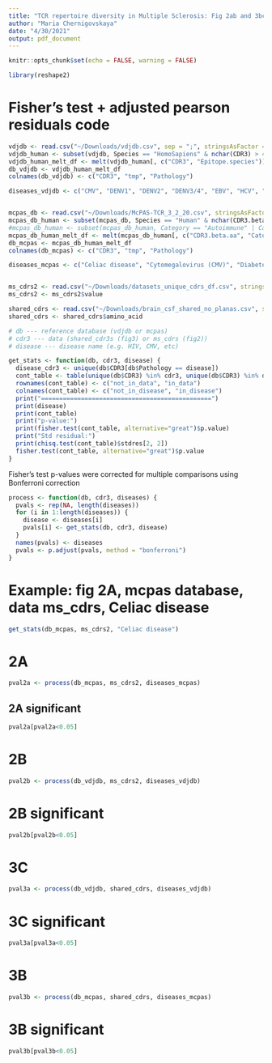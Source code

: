 ```yaml
---
title: "TCR repertoire diversity in Multiple Sclerosis: Fig 2ab and 3bc"
author: "Maria Chernigovskaya"
date: "4/30/2021"
output: pdf_document
---
```


```r
knitr::opts_chunk$set(echo = FALSE, warning = FALSE)
```

```r
library(reshape2)
```



# Fisher's test + adjusted pearson residuals code

```r

vdjdb <- read.csv("~/Downloads/vdjdb.csv", sep = ";", stringsAsFactor = FALSE)
vdjdb_human <- subset(vdjdb, Species == "HomoSapiens" & nchar(CDR3) > 4)
vdjdb_human_melt_df <- melt(vdjdb_human[, c("CDR3", "Epitope.species")], id = "CDR3")
db_vdjdb <- vdjdb_human_melt_df
colnames(db_vdjdb) <- c("CDR3", "tmp", "Pathology") 

diseases_vdjdb <- c("CMV", "DENV1", "DENV2", "DENV3/4", "EBV", "HCV", "HIV-1", "HomoSapiens", "InfluenzaA", "YellowFeverVirus")  


mcpas_db <- read.csv("~/Downloads/McPAS-TCR_3_2_20.csv", stringsAsFactor = FALSE, sep = ";") 
mcpas_db_human <- subset(mcpas_db, Species == "Human" & nchar(CDR3.beta.aa) > 4)
#mcpas_db_human <- subset(mcpas_db_human, Category == "Autoimmune" | Category == "Pathogens")
mcpas_db_human_melt_df <- melt(mcpas_db_human[, c("CDR3.beta.aa", "Category", "Pathology")], id = "CDR3.beta.aa")
db_mcpas <- mcpas_db_human_melt_df
colnames(db_mcpas) <- c("CDR3", "tmp", "Pathology") 

diseases_mcpas <- c("Celiac disease", "Cytomegalovirus (CMV)", "Diabetes Type 1", "Epstein Barr virus (EBV)", "Human immunodeficiency virus (HIV)", "Influenza", "M. tuberculosis", "Multiple sclerosis (MS)", "Rheumatoid Arthritis (RA)", "Yellow fever virus")


ms_cdrs2 <- read.csv("~/Downloads/datasets_unique_cdrs_df.csv", stringsAsFactor = FALSE) 
ms_cdrs2 <- ms_cdrs2$value

shared_cdrs <- read.csv("~/Downloads/brain_csf_shared_no_planas.csv", stringsAsFactor = FALSE) 
shared_cdrs <- shared_cdrs$amino_acid

```



```r

# db --- reference database (vdjdb or mcpas)
# cdr3 --- data (shared_cdr3s (fig3) or ms_cdrs (fig2))
# disease --- disease name (e.g. HIV, CMV, etc)

get_stats <- function(db, cdr3, disease) {
  disease_cdr3 <- unique(db$CDR3[db$Pathology == disease])
  cont_table <- table(unique(db$CDR3) %in% cdr3, unique(db$CDR3) %in% disease_cdr3)
  rownames(cont_table) <- c("not_in_data", "in_data")
  colnames(cont_table) <- c("not_in_disease", "in_disease")
  print("===============================================")
  print(disease)
  print(cont_table)
  print("p-value:")
  print(fisher.test(cont_table, alternative="great")$p.value)
  print("Std residual:")
  print(chisq.test(cont_table)$stdres[2, 2])
  fisher.test(cont_table, alternative="great")$p.value
}

```

Fisher's test p-values were corrected for multiple comparisons using Bonferroni correction


```r

process <- function(db, cdr3, diseases) {
  pvals <- rep(NA, length(diseases))
  for (i in 1:length(diseases)) {
    disease <- diseases[i]
    pvals[i] <- get_stats(db, cdr3, disease)
  }
  names(pvals) <- diseases
  pvals <- p.adjust(pvals, method = "bonferroni")
}

```

\newpage

# Example: fig 2A, mcpas database, data ms_cdrs, Celiac disease


```r
get_stats(db_mcpas, ms_cdrs2, "Celiac disease")
```


\newpage

# 2A
```r
pval2a <- process(db_mcpas, ms_cdrs2, diseases_mcpas)
```
## 2A significant
```r
pval2a[pval2a<0.05]
```

\newpage

# 2B
```r
pval2b <- process(db_vdjdb, ms_cdrs2, diseases_vdjdb)
```
# 2B significant
```r
pval2b[pval2b<0.05]
```

\newpage

# 3C
```r
pval3a <- process(db_vdjdb, shared_cdrs, diseases_vdjdb)
```
# 3C significant
```r
pval3a[pval3a<0.05]
```

\newpage

# 3B
```r
pval3b <- process(db_mcpas, shared_cdrs, diseases_mcpas)
```
# 3B significant
```r
pval3b[pval3b<0.05]
```

